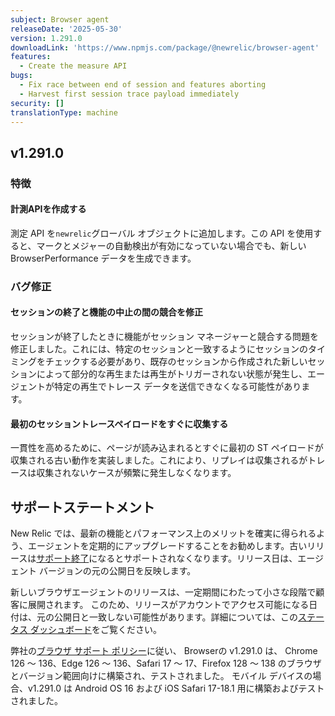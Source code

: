```yaml
---
subject: Browser agent
releaseDate: '2025-05-30'
version: 1.291.0
downloadLink: 'https://www.npmjs.com/package/@newrelic/browser-agent'
features:
  - Create the measure API
bugs:
  - Fix race between end of session and features aborting
  - Harvest first session trace payload immediately
security: []
translationType: machine
---
```


## v1.291.0

### 特徴

#### 計測APIを作成する

測定 API を`newrelic`グローバル オブジェクトに追加します。この API を使用すると、マークとメジャーの自動検出が有効になっていない場合でも、新しい BrowserPerformance データを生成できます。

### バグ修正

#### セッションの終了と機能の中止の間の競合を修正

セッションが終了したときに機能がセッション マネージャーと競合する問題を修正しました。これには、特定のセッションと一致するようにセッションのタイミングをチェックする必要があり、既存のセッションから作成された新しいセッションによって部分的な再生または再生がトリガーされない状態が発生し、エージェントが特定の再生でトレース データを送信できなくなる可能性があります。

#### 最初のセッショントレースペイロードをすぐに収集する

一貫性を高めるために、ページが読み込まれるとすぐに最初の ST ペイロードが収集される古い動作を実装しました。これにより、リプレイは収集されるがトレースは収集されないケースが頻繁に発生しなくなります。

## サポートステートメント

New Relic では、最新の機能とパフォーマンス上のメリットを確実に得られるよう、エージェントを定期的にアップグレードすることをお勧めします。古いリリースは[サポート終了](https://docs.newrelic.com/docs/browser/browser-monitoring/getting-started/browser-agent-eol-policy/)になるとサポートされなくなります。リリース日は、エージェント バージョンの元の公開日を反映します。

新しいブラウザエージェントのリリースは、一定期間にわたって小さな段階で顧客に展開されます。 このため、リリースがアカウントでアクセス可能になる日付は、元の公開日と一致しない可能性があります。詳細については、この[ステータス ダッシュボード](https://newrelic.github.io/newrelic-browser-agent-release/)をご覧ください。

弊社の[ブラウザ サポート ポリシー](https://docs.newrelic.com/docs/browser/new-relic-browser/getting-started/compatibility-requirements-browser-monitoring/#browser-types)に従い、 Browserの v1.291.0 は、 Chrome 126 ～ 136、Edge 126 ～ 136、Safari 17 ～ 17、Firefox 128 ～ 138 のブラウザとバージョン範囲向けに構築され、テストされました。 モバイル デバイスの場合、v1.291.0 は Android OS 16 および iOS Safari 17-18.1 用に構築およびテストされました。
